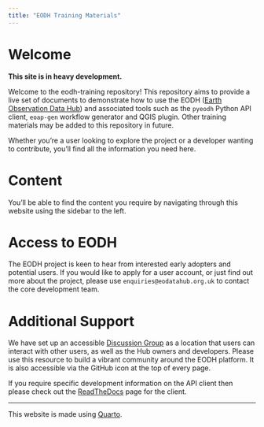 ```yaml
---
title: "EODH Training Materials"
---
```

# Welcome
__This site is in heavy development.__

Welcome to the eodh-training repository! This repository aims to provide a live set of documents to demonstrate how to use the EODH ([Earth Observation Data Hub](https://eodatahub.org.uk/)) and associated tools such as the `pyeodh` Python API client, `eoap-gen` workflow generator and QGIS plugin. Other training materials may be added to this repository in future.

Whether you're a user looking to explore the project or a developer wanting to contribute, you'll find all the information you need here.

# Content
You'll be able to find the content you require by navigating through this website using the sidebar to the left.

# Access to EODH
The EODH project is keen to hear from interested early adopters and potential users. If you would like to apply for a user account, or just find out more about the project, please use `enquiries@eodatahub.org.uk` to contact the core development team. 


# Additional Support
We have set up an accessible [Discussion Group](https://github.com/EO-DataHub/eodh-training/discussions) as a location that users can interact with other users, as well as the Hub owners and developers. Please use this resource to build a vibrant community around the EODH platform. It is also accessible via the GitHub icon at the top of every page.

If you require specific development information on the API client then please check out the [ReadTheDocs](https://pyeodh.readthedocs.io/en/latest/index.html) page for the client.

---
This website is made using [Quarto](https://quarto.org/docs/websites).
